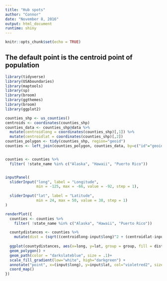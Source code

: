 ```yaml
---
title: "Hub spots"
author: "Connor"
date: "November 8, 2016"
output: html_document
runtime: shiny
---
```


```r
knitr::opts_chunk$set(echo = TRUE)

```

## The default point is the centroid point of population

```r
library(tidyverse)
library(USAboundaries)
library(maptools)
library(sp)
library(broom)
library(ggthemes)
library(broom)
library(ggplot2)

counties_shp <- us_counties() 
centroids <- coordinates(counties_shp)
counties_data <- counties_shp@data %>%
  mutate(centroidlong = coordinates(counties_shp)[,1]) %>%
  mutate(centroidlat = coordinates(counties_shp)[,2]) 
counties_polygon <- tidy(counties_shp, region="geoid")
counties <- left_join(counties_polygon, counties_data, by=c("id"="geoid"))


counties <- counties %>%
  filter( !state_name %in% c("Alaska", "Hawaii", "Puerto Rico"))


inputPanel(
  sliderInput("long", label = "Longitude",
              min = -125, max = -66, value = -92, step = 1),
  
  sliderInput("lat", label = "Latitude",
              min = 24, max = 50, value = 38, step = 1)
)

renderPlot({
  counties <- counties %>%
    filter( !state_name %in% c("Alaska", "Hawaii", "Puerto Rico"))

  countydistances <- counties %>%
    mutate(dist = (sqrt((centroidlong-input$long)^2 + (centroidlat-input$lat)^2)))
  
  ggplot(countydistances, aes(x=long, y=lat, group = group, fill = dist)) +
  geom_polygon() +
  geom_path(color = "darkslateblue", size = .1)+
  scale_fill_gradient(low="white", high="darkgreen") + 
  annotate("point", x=(input$long), y=input$lat, col="violetred2", size=3) +
  coord_map()
})
```




